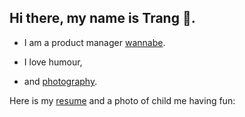 
<Layout pageTitle = "Trang | Hello world">

## Hi there, my name is Trang 👻. 
- I am a product manager [wannabe](https://youtu.be/gJLIiF15wjQ?t=123).

- I love humour,

- and [photography]().

Here is my [resume](/resume) and a photo of child me having fun:

</Layout>